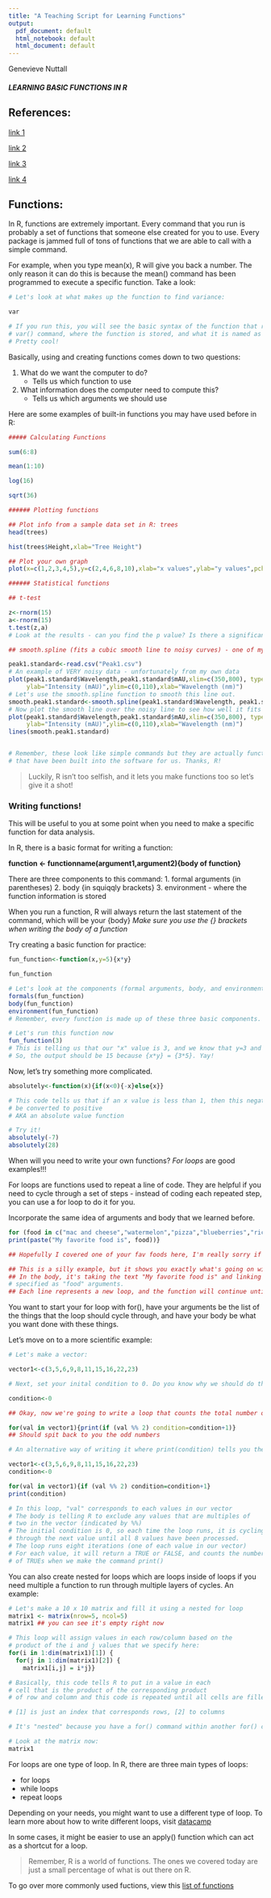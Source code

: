 ```yaml
---
title: "A Teaching Script for Learning Functions"
output:
  pdf_document: default
  html_notebook: default
  html_document: default
---
```

Genevieve Nuttall


##### LEARNING BASIC FUNCTIONS IN R

## **References:**

[link 1](http://mosaic-web.org/go/Master-Starting.pdf)

[link 2](https://campus.datacamp.com/courses/writing-functions-in-r/a-quick-refresher?ex=1)

[link 3](https://www.datacamp.com/community/tutorials/tutorial-on-loops-in-r#gs.5WuQQ7c)

[link 4](https://www.r-bloggers.com/how-to-write-the-first-for-loop-in-r/)

## Functions:

In R, functions are extremely important. Every command that you run is probably a set of functions that someone else created for you to use. Every package is jammed full of tons of functions that we are able to call with a simple command. 

For example, when you type mean(x), R will give you back a number. The only reason it can do this is because the mean() command has been programmed to execute a specific function. Take a look:

```r

# Let's look at what makes up the function to find variance:

var

# If you run this, you will see the basic syntax of the function that runs when you run the 
# var() command, where the function is stored, and what it is named as ("var" in this case). 
# Pretty cool!

```

Basically, using and creating functions comes down to two questions: 

1. What do we want the computer to do? 
      * Tells us which function to use
      
2. What information does the  computer need to compute this? 
      * Tells us which arguments we should use


 Here are some examples of built-in functions you may have used before in R:
```r
##### Calculating Functions

sum(6:8)

mean(1:10)

log(16)

sqrt(36)

###### Plotting functions

## Plot info from a sample data set in R: trees
head(trees)

hist(trees$Height,xlab="Tree Height")

## Plot your own graph
plot(x=c(1,2,3,4,5),y=c(2,4,6,8,10),xlab="x values",ylab="y values",pch=8)

###### Statistical functions

## t-test

z<-rnorm(15)
a<-rnorm(15)
t.test(z,a)
# Look at the results - can you find the p value? Is there a significant difference?

## smooth.spline (fits a cubic smooth line to noisy curves) - one of my favorites!

peak1.standard<-read.csv("Peak1.csv")
# An example of VERY noisy data - unfortunately from my own data 
plot(peak1.standard$Wavelength,peak1.standard$mAU,xlim=c(350,800), type="l", pch=1,cex=0.6,las=TRUE, 
     ylab="Intensity (mAU)",ylim=c(0,110),xlab="Wavelength (nm)")
# Let's use the smooth.spline function to smooth this line out.
smooth.peak1.standard<-smooth.spline(peak1.standard$Wavelength, peak1.standard$mAU)
# Now plot the smooth line over the noisy line to see how well it fits
plot(peak1.standard$Wavelength,peak1.standard$mAU,xlim=c(350,800), type="l", pch=1,cex=0.6,las=TRUE, 
     ylab="Intensity (mAU)",ylim=c(0,110),xlab="Wavelength (nm)")
lines(smooth.peak1.standard)


# Remember, these look like simple commands but they are actually functions 
# that have been built into the software for us. Thanks, R! 
```


> Luckily, R isn't too selfish, and it lets you make functions too so let's give it a shot! 



### Writing functions! 

This will be useful to you at some point when you need to make a specific function for data analysis.

In R, there is a basic format for writing a function:


**function <- functionname(argument1,argument2){body of function}**


There are three components to this command:
1. formal arguments (in parentheses)
2. body {in squiqqly brackets}
3. environment - where the function information is stored

When you run a function, R will always return the last statement of the command, which will be your {body}
*Make sure you use the {} brackets when writing the body of a function*

Try creating a basic function for practice: 
```r

fun_function<-function(x,y=5){x*y}

fun_function

# Let's look at the components (formal arguments, body, and environment) of this function:
formals(fun_function)
body(fun_function)
environment(fun_function)
# Remember, every function is made up of these three basic components.

# Let's run this function now
fun_function(3)
# This is telling us that our "x" value is 3, and we know that y=3 and the body is {x*y}
# So, the output should be 15 because {x*y} = {3*5}. Yay!
```

Now, let's try something more complicated.
```r
absolutely<-function(x){if(x<0){-x}else{x}}

# This code tells us that if an x value is less than 1, then this negative value should 
# be converted to positive
# AKA an absolute value function

# Try it!
absolutely(-7)
absolutely(28)
```

When will you need to write your own functions? *For loops* are good examples!!!

For loops are functions used to repeat a line of code. They are helpful if you need to cycle through a set of steps - instead of coding each repeated step, you can use a for loop to do it for you.

Incorporate the same idea of arguments and body that we learned before.
```r
for (food in c("mac and cheese","watermelon","pizza","blueberries","rice krispie treat")){
print(paste("My favorite food is", food))}

## Hopefully I covered one of your fav foods here, I'm really sorry if not.

## This is a silly example, but it shows you exactly what's going on with the loop. 
## In the body, it's taking the text "My favorite food is" and linking it to the arguments 
# specified as "food" arguments. 
## Each line represents a new loop, and the function will continue until it runs out of arguments.
```

You want to start your for loop with for(), have your arguments be the list of the things that the loop should cycle through, and have your body be what you want done with these things.

Let's move on to a more scientific example: 
```r

# Let's make a vector:

vector1<-c(3,5,6,9,8,11,15,16,22,23)

# Next, set your inital condition to 0. Do you know why we should do this? 

condition<-0

## Okay, now we're going to write a loop that counts the total number of odd values in our vector:

for(val in vector1){print(if (val %% 2) condition=condition+1)}
## Should spit back to you the odd numbers

# An alternative way of writing it where print(condition) tells you the total number of odd values

vector1<-c(3,5,6,9,8,11,15,16,22,23)
condition<-0

for(val in vector1){if (val %% 2) condition=condition+1}
print(condition)

# In this loop, "val" corresponds to each values in our vector
# The body is telling R to exclude any values that are multiples of 
# two in the vector (indicated by %%)
# The initial condition is 0, so each time the loop runs, it is cycling 
# through the next value until all 8 values have been processed.
# The loop runs eight iterations (one of each value in our vector)
# For each value, it will return a TRUE or FALSE, and counts the number 
# of TRUEs when we make the command print()

```

You can also create nested for loops which are loops inside of loops if you need multiple a function to run through multiple layers of cycles. An example: 

```r

# Let's make a 10 x 10 matrix and fill it using a nested for loop
matrix1 <- matrix(nrow=5, ncol=5)
matrix1 ## you can see it's empty right now

# This loop will assign values in each row/column based on the 
# product of the i and j values that we specify here:
for(i in 1:dim(matrix1)[1]) {
  for(j in 1:dim(matrix1)[2]) {
    matrix1[i,j] = i*j}}

# Basically, this code tells R to put in a value in each 
# cell that is the product of the corresponding product 
# of row and column and this code is repeated until all cells are filled

# [1] is just an index that corresponds rows, [2] to columns

# It's "nested" because you have a for() command within another for() command

# Look at the matrix now:
matrix1
```

For loops are one type of loop. In R, there are three main types of loops:

* for loops
* while loops
* repeat loops

Depending on your needs, you might want to use a different type of loop. To learn more about how to write different loops, visit [datacamp](https://www.datacamp.com/community/tutorials/tutorial-on-loops-in-r#gs.5WuQQ7c)

In some cases, it might be easier to use an apply() function which can act as a shortcut for a loop. 



> Remember, R is a world of functions. The ones we covered today are just a small percentage of what is out there on R. 

To go over more commonly used fuctions, view this [list of functions](http://www.sr.bham.ac.uk/~ajrs/R/r-function_list.html)


